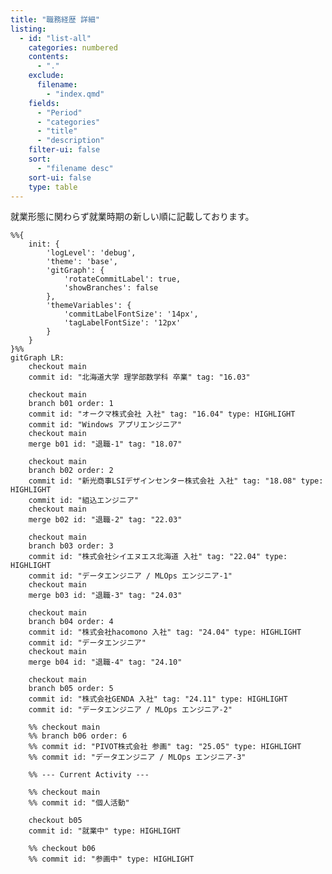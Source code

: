 ```yaml
---
title: "職務経歴 詳細"
listing:
  - id: "list-all"
    categories: numbered
    contents:
      - "."
    exclude:
      filename:
        - "index.qmd"
    fields:
      - "Period"
      - "categories"
      - "title"
      - "description"
    filter-ui: false
    sort:
      - "filename desc"
    sort-ui: false
    type: table
---
```


::: {.callout-note appearance=simple}

就業形態に関わらず就業時期の新しい順に記載しております。

:::

::: {#list-all}
:::

```mermaid
%%{
    init: {
        'logLevel': 'debug',
        'theme': 'base',
        'gitGraph': {
            'rotateCommitLabel': true,
            'showBranches': false
        },
        'themeVariables': {
            'commitLabelFontSize': '14px',
            'tagLabelFontSize': '12px'
        }
    }
}%%
gitGraph LR:
    checkout main
    commit id: "北海道大学 理学部数学科 卒業" tag: "16.03"

    checkout main
    branch b01 order: 1
    commit id: "オークマ株式会社 入社" tag: "16.04" type: HIGHLIGHT
    commit id: "Windows アプリエンジニア"
    checkout main
    merge b01 id: "退職-1" tag: "18.07"

    checkout main
    branch b02 order: 2
    commit id: "新光商事LSIデザインセンター株式会社 入社" tag: "18.08" type: HIGHLIGHT
    commit id: "組込エンジニア"
    checkout main
    merge b02 id: "退職-2" tag: "22.03"

    checkout main
    branch b03 order: 3
    commit id: "株式会社シイエヌエス北海道 入社" tag: "22.04" type: HIGHLIGHT
    commit id: "データエンジニア / MLOps エンジニア-1"
    checkout main
    merge b03 id: "退職-3" tag: "24.03"

    checkout main
    branch b04 order: 4
    commit id: "株式会社hacomono 入社" tag: "24.04" type: HIGHLIGHT
    commit id: "データエンジニア"
    checkout main
    merge b04 id: "退職-4" tag: "24.10"

    checkout main
    branch b05 order: 5
    commit id: "株式会社GENDA 入社" tag: "24.11" type: HIGHLIGHT
    commit id: "データエンジニア / MLOps エンジニア-2"

    %% checkout main
    %% branch b06 order: 6
    %% commit id: "PIVOT株式会社 参画" tag: "25.05" type: HIGHLIGHT
    %% commit id: "データエンジニア / MLOps エンジニア-3"

    %% --- Current Activity ---

    %% checkout main
    %% commit id: "個人活動"

    checkout b05
    commit id: "就業中" type: HIGHLIGHT

    %% checkout b06
    %% commit id: "参画中" type: HIGHLIGHT
```

